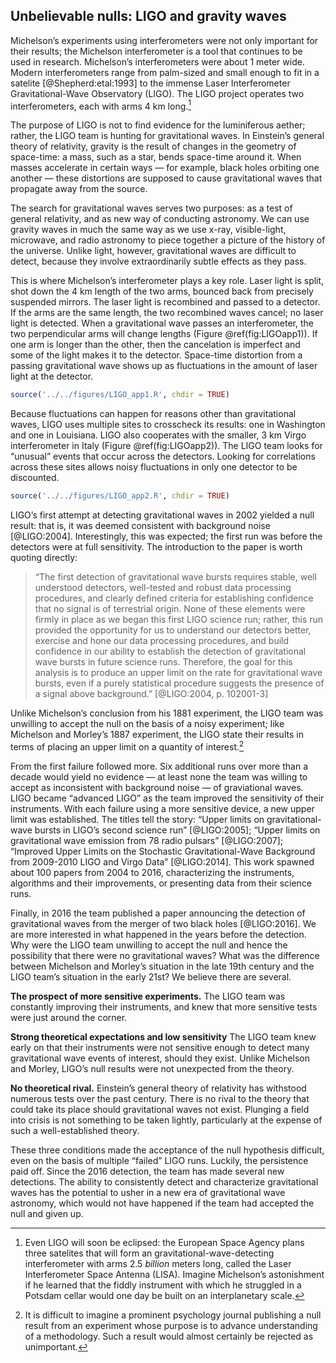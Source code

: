 
## Unbelievable nulls: LIGO and gravity waves

Michelson's experiments using interferometers were not only important for their results; the Michelson interferometer is a tool that continues to be used in research. Michelson's interferometers were about 1 meter wide. Modern interferometers range from palm-sized and small enough to fit in a satelite [@Shepherd:etal:1993] to the immense Laser Interferometer Gravitational-Wave Observatory (LIGO). The LIGO project operates two interferometers, each with arms 4 km long.[^5]

[^5]: Even LIGO will soon be eclipsed: the European Space Agency plans three satelites that will form an gravitational-wave-detecting interferometer with arms 2.5 *billion* meters long, called the Laser Interferometer Space Antenna (LISA). Imagine Michelson's astonishment if he learned that the fiddly instrument with which he struggled in a Potsdam cellar would one day be built on an interplanetary scale.

The purpose of LIGO is not to find evidence for the luminiferous aether; rather, the LIGO team is hunting for gravitational waves. In Einstein's general theory of relativity, gravity is the result of changes in the geometry of space-time: a mass, such as a star, bends space-time around it. When masses accelerate in certain ways --- for example, black holes orbiting one another --- these distortions are supposed to cause gravitational waves that propagate away from the source.

The search for gravitational waves serves two purposes: as a test of general relativity, and as new way of conducting astronomy. We can use gravity waves in much the same way as we use x-ray, visible-light, microwave, and radio astronomy to piece together a picture of the history of the universe. Unlike light, however, gravitational waves are difficult to detect, because they involve extraordinarily subtle effects as they pass. 

This is where Michelson's interferometer plays a key role. Laser light is split, shot down the 4 km length of the two arms, bounced back from precisely suspended mirrors. The laser light is recombined and passed to a detector. If the arms are the same length, the two recombined waves cancel; no laser light is detected. When a gravitational wave passes an interferometer, the two perpendicular arms will change lengths (Figure \@ref(fig:LIGOapp1)). If one arm is longer than the other, then the cancelation is imperfect and some of the light makes it to the detector. Space-time distortion from a passing gravitational wave shows up as fluctuations in the amount of laser light at the detector.

```r
source('../../figures/LIGO_app1.R', chdir = TRUE)

```

Because fluctuations can happen for reasons other than gravitational waves, LIGO uses multiple sites to crosscheck its results: one in Washington and one in Louisiana. LIGO also cooperates with the smaller, 3 km Virgo interferometer in Italy (Figure \@ref(fig:LIGOapp2)). The LIGO team looks for "unusual" events that occur across the detectors. Looking for correlations across these sites allows noisy fluctuations in only one detector to be discounted.


```r
source('../../figures/LIGO_app2.R', chdir = TRUE)

```

LIGO's first attempt at detecting gravitational waves in 2002 yielded a null result: that is, it was deemed consistent with background noise [@LIGO:2004]. Interestingly, this was expected; the first run was before the detectors were at full sensitivity. The introduction to the paper is worth quoting directly:

> "The first detection of gravitational wave bursts requires stable, well understood detectors, well-tested and robust data processing procedures, and clearly defined criteria for establishing confidence that no signal is of terrestrial origin. None of these elements were firmly in place as we began this first LIGO science run; rather, this run provided the opportunity for us to understand our detectors better, exercise and hone our data processing procedures, and build confidence in our ability to establish the detection of gravitational wave bursts in future science runs. Therefore, the goal for this analysis is to produce an upper limit on the rate for gravitational wave bursts, even if a purely statistical procedure suggests the presence of a signal above background." [@LIGO:2004, p. 102001-3]

Unlike Michelson's conclusion from his 1881 experiment, the LIGO team was unwilling to accept the null on the basis of a noisy experiment; like Michelson and Morley's 1887 experiment, the LIGO state their results in terms of placing an upper limit on a quantity of interest.[^8] 

[^8]: It is difficult to imagine a prominent psychology journal publishing a null result from an experiment whose purpose is to advance understanding of a methodology. Such a result would almost certainly be rejected as unimportant.

From the first failure followed more. Six additional runs over more than a decade would yield no evidence --- at least none the team was willing to accept as inconsistent with background noise --- of graviational waves. LIGO became "advanced LIGO" as the team improved the sensitivity of their instruments. With each failure using a more sensitive device, a new upper limit was established. The titles tell the story: "Upper limits on gravitational-wave bursts in LIGO's second science run" [@LIGO:2005]; "Upper limits on gravitational wave emission from 78 radio pulsars" [@LIGO:2007]; "Improved Upper Limits on the Stochastic Gravitational-Wave Background from 2009-2010 LIGO and Virgo Data" [@LIGO:2014]. This work spawned about 100 papers from 2004 to 2016, characterizing the instruments, algorithms and their improvements, or presenting data from their science runs. 

Finally, in 2016 the team published a paper announcing the detection of gravitational waves from the merger of two black holes [@LIGO:2016]. We are more interested in what happened in the years before the detection. Why were the LIGO team unwilling to accept the null and hence the possibility that there were no gravitational waves? What was the difference between Michelson and Morley's situation in the late 19th century and the LIGO team's situation in the early 21st? We believe there are several.

**The prospect of more sensitive experiments.** The LIGO team was constantly improving their instruments, and knew that more sensitive tests were just around the corner. 

**Strong theoretical expectations and low sensitivity** The LIGO team knew early on that their instruments were not sensitive enough to detect many gravitational wave events of interest, should they exist. Unlike Michelson and Morley, LIGO's null results were not unexpected from the theory.

**No theoretical rival.** Einstein's general theory of relativity has withstood numerous tests over the past century. There is no rival to the theory that could take its place should gravitational waves not exist. Plunging a field into crisis is not something to be taken lightly, particularly at the expense of such a well-established theory.

These three conditions made the acceptance of the null hypothesis difficult, even on the basis of multiple "failed" LIGO runs. Luckily, the persistence paid off. Since the 2016 detection, the team has made several new detections. The ability to consistently detect and characterize gravitational waves has the potential to usher in a new era of gravitational wave astronomy, which would not have happened if the team had accepted the null and given up.

